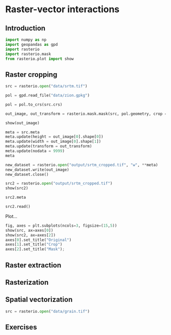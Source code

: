 # Raster-vector interactions {#raster-vector}

## Introduction

```python
import numpy as np
import geopandas as gpd
import rasterio
import rasterio.mask
from rasterio.plot import show
```


## Raster cropping

```python
src = rasterio.open("data/srtm.tif")
```

```python
pol = gpd.read_file("data/zion.gpkg")
```

```python
pol = pol.to_crs(src.crs)
```



```python
out_image, out_transform = rasterio.mask.mask(src, pol.geometry, crop = False, nodata = 9999)
```


```python
show(out_image)
```

```python
meta = src.meta
meta.update(height = out_image[0].shape[0])
meta.update(width = out_image[0].shape[1])
meta.update(transform = out_transform)
meta.update(nodata = 9999)
meta
```

```python
new_dataset = rasterio.open("output/srtm_cropped.tif", "w", **meta)
new_dataset.write(out_image)
new_dataset.close()
```

```python
src2 = rasterio.open("output/srtm_cropped.tif")
show(src2)
```

```python
src2.meta
```

```python
src2.read()
```

Plot...

```python
fig, axes = plt.subplots(ncols=3, figsize=(15,5))
show(src, ax=axes[0])
show(src2, ax=axes[2])
axes[0].set_title("Original")
axes[1].set_title("Crop")
axes[2].set_title("Mask");
```


## Raster extraction

## Rasterization

## Spatial vectorization

```python
src = rasterio.open("data/grain.tif")
```

## Exercises
